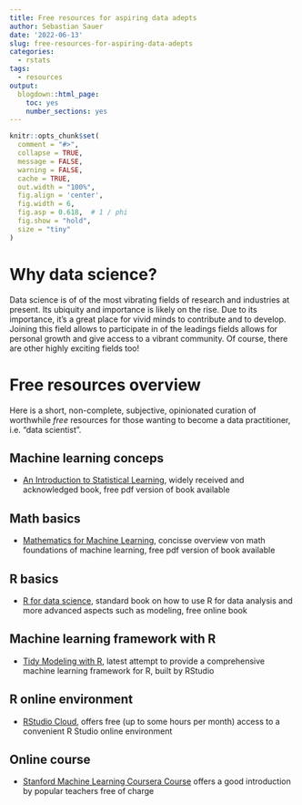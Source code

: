 ```yaml
---
title: Free resources for aspiring data adepts
author: Sebastian Sauer
date: '2022-06-13'
slug: free-resources-for-aspiring-data-adepts
categories:
  - rstats
tags:
  - resources
output:
  blogdown::html_page:
    toc: yes
    number_sections: yes
---
```




```r
knitr::opts_chunk$set(
  comment = "#>",
  collapse = TRUE,
  message = FALSE,
  warning = FALSE,
  cache = TRUE,
  out.width = "100%",
  fig.align = 'center',
  fig.width = 6,
  fig.asp = 0.618,  # 1 / phi
  fig.show = "hold",
  size = "tiny"
)
```

# Why data science?


Data science is of of the most vibrating fields of research and industries at present.
Its ubiquity and importance is likely on the rise.
Due to its importance, it's a great place for vivid minds to contribute and to develop.
Joining this field allows to participate in of the leadings fields allows for personal growth and give access to a vibrant community.
Of course, there are other highly exciting fields too!


# Free resources overview

Here is a short, non-complete, subjective, opinionated curation of worthwhile *free* resources for those wanting to become a data practitioner, i.e. "data scientist".

## Machine learning conceps

- [An Introduction to Statistical Learning](https://www.statlearning.com/), widely received and acknowledged book, free pdf version of book available


## Math basics

- [Mathematics for Machine Learning](https://deisenroth.cc/publication/deisenroth-2020/), concisse overview von math foundations of machine learning, free pdf version of book available


## R basics

- [R for data science](https://r4ds.had.co.nz/), standard book on how to use R for data analysis and more advanced aspects such as modeling, free online book


## Machine learning framework with R


- [Tidy Modeling with R](https://www.tmwr.org/), latest attempt to provide a comprehensive machine learning framework for R, built by RStudio



## R online environment

- [RStudio Cloud](https://rstudio.cloud/), offers free (up to some hours per month) access to a convenient R Studio online environment


## Online course

- [Stanford Machine Learning Coursera Course](https://www.coursera.org/learn/machine-learning#syllabus) offers a good introduction by popular teachers free of charge





